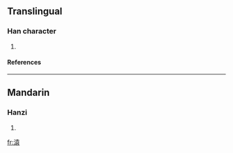 ==Translingual==
===Han character===
{{Han char|rn=85|rad=水|as=10|sn=13|four=3413<sub>2</sub>|canj=水土口女 (EGRV)}}
# {{defn|Han|sort=水10}}
====References====
{{Han ref|kx=0639.180|dkj=17928|dj=1046.100|hdz=31693.060|uh=6E92|ud=28306|bh=DE5F|bd=56927}}

----
==Mandarin==
===Hanzi===
{{cmn-hanzi|pin=[[yuán]] (yuan2)|wg=yüan<sup>2</sup>}}
# {{defn|Mandarin}}

[[fr:溒]]